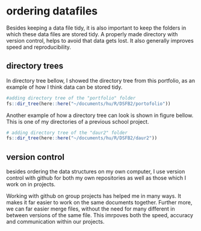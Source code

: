 # ordering datafiles 

Besides keeping a data file tidy, it is also important to keep the folders in which these data files are stored tidy. A properly made directory with version control, helps to avoid that data gets lost. It also generally improves speed and reproducibility. 

## directory trees 
In directory tree bellow, I showed the directory tree from this portfolio, as an example of how I think data can be stored tidy. 

```r
#adding directory tree of the "portfolio" folder 
fs::dir_tree(here::here("~/documents/hu/R/DSFB2/portofolio"))
```

Another example of how a directory tree can look is shown in figure bellow. This is one of my directories of a previous school project. 

```r
# adding directory tree of the "daur2" folder 
fs::dir_tree(here::here("~/documents/hu/R/DSFB2/daur2"))
```

## version control 
besides ordering the data structures on my own computer, I use version control with github for both my own repositories as well as those which I work on in projects. 

Working with github on group projects has helped me in many ways. It makes it far easier to work on the same documents together. Further more, we can far easier merge files, without the need for many different in between versions of the same file. This imrpoves both the speed, accuracy and communication within our projects. 